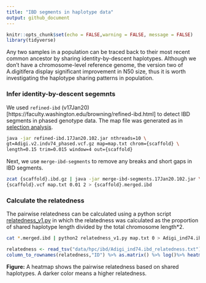 ```yaml
---
title: "IBD segments in haplotype data"
output: github_document
---
```


```r
knitr::opts_chunk$set(echo = FALSE,warning = FALSE, message = FALSE)
library(tidyverse)
```

Any two samples in a population can be traced back to their most recent common ancestor by sharing identity-by-descent haplotypes. Although we don't have a chromosome-level reference genome, the version two of A.digitifera display significant improvement in N50 size, thus it is worth investigating the haplotype sharing patterns in population.

### Infer identity-by-descent segemnts
We used `refined-ibd` (v17Jan20)[https://faculty.washington.edu/browning/refined-ibd.html] to detect IBD segments in phased genotype data. The map file was generated as in [selection analysis](06.selection_analysis.md).

```bash
java -jar refined-ibd.17Jan20.102.jar nthreads=10 \
gt=Adigi.v2.indv74_phased.vcf.gz map=map.txt chrom={scaffold} \
length=0.15 trim=0.015 window=4 out={scaffold}
```

Next, we use `merge-ibd-segments` to remove any breaks and short gaps in IBD segments.
```bash
zcat {scaffold}.ibd.gz | java -jar merge-ibd-segments.17Jan20.102.jar \
{scaffold}.vcf map.txt 0.01 2 > {scaffold}.merged.ibd
```
### Calculate the relatedness
The pairwise relatedness can be calculated using a python script [relatedness_v1.py](http://faculty.washington.edu/sguy/ibd_relatedness.html) in which the relatedness was calculated as the proportion of shared haplotype length divided by the total chromosome length*2.
```bash
cat *.merged.ibd | python2 relatedness_v1.py map.txt 0 > Adigi_ind74.ibd_relatedness.txt
```

```r

relatedness <- read_tsv("data/hpc/ibd/Adigi_ind74.ibd_relatedness.txt")  
column_to_rownames(relatedness,"ID") %>% as.matrix() %>% log()%>% heatmap(scale = "none")

```


**Figure:** A heatmap shows the pairwise relatedness based on shared haplotypes. A darker color means a higher relatedness.




